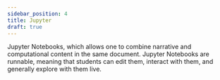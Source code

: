 ```yaml
---
sidebar_position: 4
title: Jupyter
draft: true
---
```


Jupyter Notebooks, which allows one to combine narrative and computational content in the same document. Jupyter Notebooks are runnable, meaning that students can edit them, interact with them, and generally explore with them live.